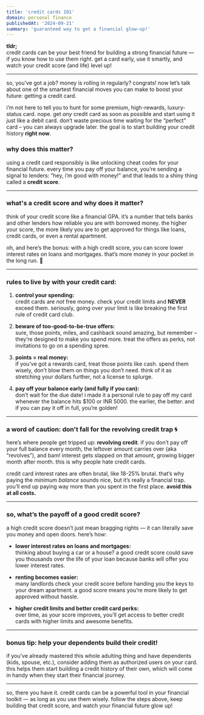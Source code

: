 ```yaml
---
title: 'credit cards 101'
domain: personal finance
publishedAt: '2024-09-21'
summary: 'guaranteed way to get a financial glow-up!'
---
```


**tldr;**  
credit cards can be your best friend for building a strong financial future — if you know how to use them right. get a card early, use it smartly, and watch your credit score (and life) level up!

---

so, you’ve got a job? money is rolling in regularly? congrats! now let’s talk about one of the smartest financial moves you can make to boost your future: getting a credit card.

i’m not here to tell you to hunt for some premium, high-rewards, luxury-status card. nope. get *any* credit card as soon as possible and start using it just like a debit card. don’t waste precious time waiting for the “perfect” card – you can always upgrade later. the goal is to start building your credit history **right now**.

### why does this matter?

using a credit card responsibly is like unlocking cheat codes for your financial future. every time you pay off your balance, you’re sending a signal to lenders: “hey, i’m good with money!” and that leads to a shiny thing called a **credit score**.

---

### what's a credit score and why does it matter?

think of your credit score like a financial GPA. it’s a number that tells banks and other lenders how reliable you are with borrowed money. the higher your score, the more likely you are to get approved for things like loans, credit cards, or even a rental apartment.

oh, and here’s the bonus: with a high credit score, you can score lower interest rates on loans and mortgages. that’s more money in your pocket in the long run. 💸

---

### rules to live by with your credit card:

1. **control your spending:**  
   credit cards are *not* free money. check your credit limits and **NEVER** exceed them. seriously, going over your limit is like breaking the first rule of credit card club.
   
2. **beware of too-good-to-be-true offers:**  
   sure, those points, miles, and cashback sound amazing, but remember – they’re designed to make you spend more. treat the offers as perks, not invitations to go on a spending spree.
   
3. **points = real money:**  
   if you’ve got a rewards card, treat those points like cash. spend them wisely, don’t blow them on things you don’t need. think of it as stretching your dollars further, not a license to splurge.
   
4. **pay off your balance early (and fully if you can):**  
   don’t wait for the due date! i made it a personal rule to pay off my card whenever the balance hits $100 or INR 5000. the earlier, the better. and if you can pay it off in full, you’re golden!

---

### a word of caution: don't fall for the revolving credit trap 🌀

here’s where people get tripped up: **revolving credit**. if you don’t pay off your full balance every month, the leftover amount carries over (aka “revolves”), and bam! interest gets slapped on that amount, growing bigger month after month. this is why people hate credit cards.

credit card interest rates are often brutal, like 18-25% brutal. that’s why paying the *minimum balance* sounds nice, but it’s really a financial trap. you’ll end up paying way more than you spent in the first place. **avoid this at all costs.**

---

### so, what’s the payoff of a good credit score?

a high credit score doesn’t just mean bragging rights — it can literally save you money and open doors. here’s how:

- **lower interest rates on loans and mortgages:**  
   thinking about buying a car or a house? a good credit score could save you thousands over the life of your loan because banks will offer you lower interest rates.
  
- **renting becomes easier:**  
   many landlords check your credit score before handing you the keys to your dream apartment. a good score means you’re more likely to get approved without hassle.
  
- **higher credit limits and better credit card perks:**  
   over time, as your score improves, you’ll get access to better credit cards with higher limits and awesome benefits.

---

### bonus tip: help your dependents build their credit!

if you’ve already mastered this whole adulting thing and have dependents (kids, spouse, etc.), consider adding them as authorized users on your card. this helps them start building a credit history of their own, which will come in handy when they start their financial journey.

---

so, there you have it. credit cards can be a powerful tool in your financial toolkit — as long as you use them wisely. follow the steps above, keep building that credit score, and watch your financial future glow up!